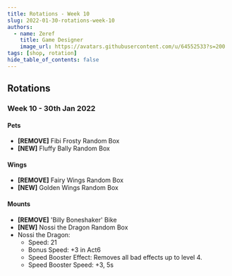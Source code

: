 ```yaml
---
title: Rotations - Week 10
slug: 2022-01-30-rotations-week-10
authors:
  - name: Zeref
    title: Game Designer
    image_url: https://avatars.githubusercontent.com/u/64552533?s=200
tags: [shop, rotation]
hide_table_of_contents: false
---
```




## Rotations

### **Week 10** - **30th Jan 2022**

#### Pets
- **[REMOVE]** Fibi Frosty Random Box
- **[NEW]** Fluffy Bally Random Box

#### Wings
- **[REMOVE]** Fairy Wings Random Box
- **[NEW]** Golden Wings Random Box

#### Mounts
- **[REMOVE]** 'Billy Boneshaker' Bike
- **[NEW]** Nossi the Dragon Random Box
- Nossi the Dragon:
  - Speed: 21
  - Bonus Speed: +3 in Act6
  - Speed Booster Effect: Removes all bad effects up to level 4.
  - Speed Booster Speed: +3, 5s